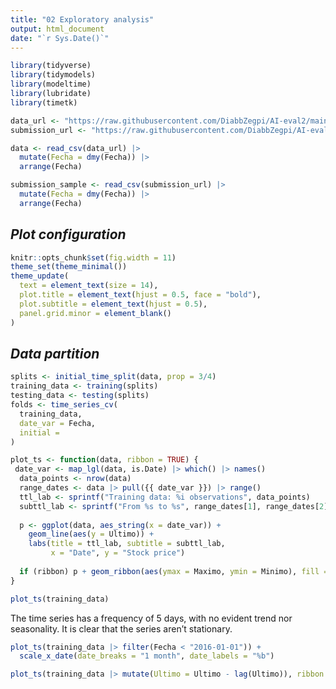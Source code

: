 ```yaml
---
title: "02 Exploratory analysis"
output: html_document
date: "`r Sys.Date()`"
---
```


```r
library(tidyverse)
library(tidymodels)
library(modeltime)
library(lubridate)
library(timetk)

data_url <- "https://raw.githubusercontent.com/DiabbZegpi/AI-eval2/main/datos_precios_train.csv"
submission_url <- "https://raw.githubusercontent.com/DiabbZegpi/AI-eval2/main/datos_precio_prediction.csv"

data <- read_csv(data_url) |> 
  mutate(Fecha = dmy(Fecha)) |> 
  arrange(Fecha)

submission_sample <- read_csv(submission_url) |> 
  mutate(Fecha = dmy(Fecha)) |> 
  arrange(Fecha)
```

## *Plot configuration*

```r
knitr::opts_chunk$set(fig.width = 11)
theme_set(theme_minimal())
theme_update(
  text = element_text(size = 14),
  plot.title = element_text(hjust = 0.5, face = "bold"),
  plot.subtitle = element_text(hjust = 0.5),
  panel.grid.minor = element_blank()
)
```

## *Data partition*

```r
splits <- initial_time_split(data, prop = 3/4)
training_data <- training(splits)
testing_data <- testing(splits)
folds <- time_series_cv(
  training_data,
  date_var = Fecha,
  initial = 
)
```

```r
plot_ts <- function(data, ribbon = TRUE) {
 date_var <- map_lgl(data, is.Date) |> which() |> names()
  data_points <- nrow(data)
  range_dates <- data |> pull({{ date_var }}) |> range()
  ttl_lab <- sprintf("Training data: %i observations", data_points)
  subttl_lab <- sprintf("From %s to %s", range_dates[1], range_dates[2])
  
  p <- ggplot(data, aes_string(x = date_var)) +
    geom_line(aes(y = Ultimo)) +
    labs(title = ttl_lab, subtitle = subttl_lab,
         x = "Date", y = "Stock price")
  
  if (ribbon) p + geom_ribbon(aes(ymax = Maximo, ymin = Minimo), fill = "cyan4", alpha = 0.5) else p
}

plot_ts(training_data)
```

The time series has a frequency of 5 days, with no evident trend nor seasonality. It is clear that the series aren't stationary.

```r
plot_ts(training_data |> filter(Fecha < "2016-01-01")) +
  scale_x_date(date_breaks = "1 month", date_labels = "%b")
```

```r
plot_ts(training_data |> mutate(Ultimo = Ultimo - lag(Ultimo)), ribbon = FALSE)
```

